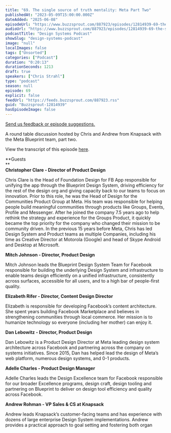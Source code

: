 ```yaml
---
title: "69. The single source of truth mentality: Meta Part Two"
publishedAt: "2023-05-09T15:00:00.000Z"
dateAdded: "2025-06-08"
episodeUrl: "https://www.buzzsprout.com/887923/episodes/12814939-69-the-single-source-of-truth-mentality-meta-part-two.mp3"
audioUrl: "https://www.buzzsprout.com/887923/episodes/12814939-69-the-single-source-of-truth-mentality-meta-part-two.mp3"
podcastTitle: "Design Systems Podcast"
showSlug: "design-systems-podcast"
image: "null"
localImages: false
tags: ["Unsorted"]
categories: ["Podcast"]
duration: "0:20:13"
durationSeconds: 1213
draft: true
speakers: ["Chris Strahl"]
type: "podcast"
season: null
episode: 69
explicit: false
feedUrl: "https://feeds.buzzsprout.com/887923.rss"
guid: "Buzzsprout-12814939"
hasEpisodeImage: false
---
```

[Send us feedback or episode suggestions.](https://www.buzzsprout.com/twilio/text_messages/887923/open_sms)

A round table discussion hosted by Chris and Andrew from Knapsack with the Meta Blueprint team, part two.  
  
View the transcript of this episode [here](https://docs.google.com/document/d/1kAgDsVuDN6yrVE5RYUZ-8rCXTT6uwi-N/edit).  
  
**Guests  
**  
**Christopher Clare - Director of Product Design**  
  
Chris Clare is the Head of Foundation Design for FB App responsible for unifying the app through the Blueprint Design System, driving efficiency for the rest of the design org and giving capacity back to our teams to focus on innovation. Prior to this role, he was the Head of Design for the Communities Product Group at Meta. His team was responsible for helping people build meaningful communities through products like Groups, Events, Profile and Messenger. After he joined the company 7.5 years ago to help rethink the strategy and experience for the Groups Product, it quickly became the top priority for the company who changed their mission to be community driven. In the previous 15 years before Meta, Chris has led Design System and Product teams as multiple Companies, including his time as Creative Director at Motorola (Google) and head of Skype Android and Desktop at Microsoft.  
  
**Mitch Johnson - Director, Product Design**  
  
Mitch Johnson leads the Blueprint Design System Team for Facebook responsible for building the underlying Design System and infrastructure to enable teams design efficiently on a unified infrastructure, consistently across surfaces, accessible for all users, and to a high bar of people-first quality.  
  
**Elizabeth Rifer - Director, Content Design Director**  
  
Elizabeth is responsible for developing Facebook’s content architecture. She spent years building Facebook Marketplace and believes in strengthening communities through local commerce. Her mission is to humanize technology so everyone (including her mother) can enjoy it.  
  
**Dan Lebowitz - Director, Product Design**  
  
Dan Lebowitz is a Product Design Director at Meta leading design system architecture across Facebook and partnering across the company on systems initiatives. Since 2015, Dan has helped lead the design of Meta’s web platform, numerous design systems, and 0-1 products.  
  
**Adelle Charles - Product Design Manager**  
  
Adelle Charles leads the Design Excellence team for Facebook responsible for our broader Excellence programs, design craft, design tooling and partnering on Blueprint to deliver on design tool efficiency and quality across Facebook.  
  
**Andrew Rohman - VP Sales & CS at Knapsack**  
  
Andrew leads Knapsack’s customer-facing teams and has experience with dozens of large enterprise Design System implementations. Andrew provides a practical approach to goal setting and fostering both organ
